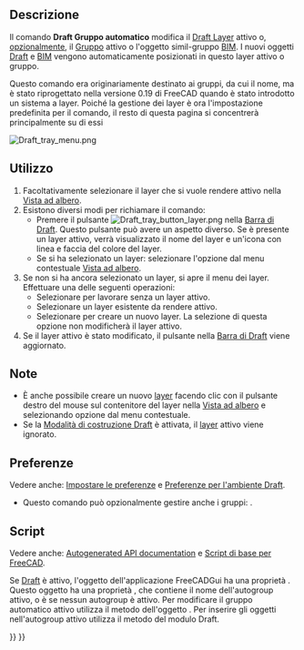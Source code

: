 <languages/>

{{Docnav/it
|[[Draft_ToggleConstructionMode/it|Modalità costruzione]]
|[[Draft_Snap_Lock/it|Blocca aggancio]]
|[[Draft_Workbench/it|Draft]]
|IconL=Draft_ToggleConstructionMode.svg
|IconR=Draft_Snap_Lock.svg
|IconC=Workbench_Draft.svg
}}

{{GuiCommand/it
|Name=Draft AutoGroup
|Name/it=Draft Gruppo automatico
|Empty=1
|Workbenches=[[Draft_Workbench/it|Draft]], [[BIM_Workbench/it|BIM]]
|Version=0.17
|SeeAlso=[[Draft_Layer/it|Draft Livello]], [[Std Group/it|Gruppo]]
}}

<span id="Description"></span>
==Descrizione== 

Il comando '''Draft Gruppo automatico''' modifica il [[Draft_Layer/it|Draft Layer]] attivo o, [[#Preferenze|opzionalmente]], il [[Std_Group/it| Gruppo]] attivo o l'oggetto simil-gruppo [[BIM_Workbench/it|BIM]]. I nuovi oggetti [[Draft_Workbench/it|Draft]] e [[BIM_Workbench/it|BIM]] vengono automaticamente posizionati in questo layer attivo o gruppo.

Questo comando era originariamente destinato ai gruppi, da cui il nome, ma è stato riprogettato nella versione 0.19 di FreeCAD quando è stato introdotto un sistema a layer. Poiché la gestione dei layer è ora l'impostazione predefinita per il comando, il resto di questa pagina si concentrerà principalmente su di essi

[[Image:Draft_tray_menu.png]]
{{Caption|Il menu dei layer della barra di Draft}}

<span id="Usage"></span>
==Utilizzo==

# Facoltativamente selezionare il layer che si vuole rendere attivo nella [[Tree_view/it|Vista ad albero]].
# Esistono diversi modi per richiamare il comando:
#* Premere il pulsante [[Image:Draft_tray_button_layer.png]] nella [[Draft_Tray/it|Barra di Draft]]. Questo pulsante può avere un aspetto diverso. Se è presente un layer attivo, verrà visualizzato il nome del layer e un'icona con linea e faccia del colore del layer.
#* Se si ha selezionato un layer: selezionare l'opzione {{MenuCommand|[[Image:button_right.svg|16px]] Attiva questo layer}} dal menu contestuale [[Tree_view/it|Vista ad albero]].
# Se non si ha ancora selezionato un layer, si apre il menu dei layer. Effettuare una delle seguenti operazioni:
#* Selezionare {{MenuCommand|Nessuno}} per lavorare senza un layer attivo.
#* Selezionare un layer esistente da rendere attivo.
#* Selezionare {{MenuCommand|Aggiungi nuovo layer}} per creare un nuovo layer. La selezione di questa opzione non modificherà il layer attivo.
# Se il layer attivo è stato modificato, il pulsante nella [[Draft_Tray/it|Barra di Draft]] viene aggiornato.

<span id="Notes"></span>
==Note==

* È anche possibile creare un nuovo [[Draft_Layer/it|layer]] facendo clic con il pulsante destro del mouse sul contenitore del layer nella [[Tree_view/it|Vista ad albero]] e selezionando {{MenuCommand|[[Image:Draft_NewLayer.svg|16px]] Aggiungi nuovo layer}} opzione dal menu contestuale.
* Se la [[Draft_ToggleConstructionMode/it|Modalità di costruzione Draft]] è attivata, il [[Draft_Layer/it|layer]] attivo viene ignorato.

<span id="Preferences"></span>
==Preferenze==

Vedere anche: [[Preferences_Editor/it|Impostare le preferenze]] e [[Draft_Preferences/it|Preferenze per l'ambiente Draft]].

* Questo comando può opzionalmente gestire anche i gruppi: {{MenuCommand|Modifica → Preferenze... → Draft → Generale → Includi gruppi nell'elenco dei layer}}.

<span id="Scripting"></span>
== Script == 

Vedere anche: [https://freecad.github.io/SourceDoc/ Autogenerated API documentation] e [[FreeCAD_Scripting_Basics/it|Script di base per FreeCAD]].

Se [[Draft_Workbench/it|Draft]] è attivo, l'oggetto dell'applicazione FreeCADGui ha una proprietà {{incode|draftToolBar}}. Questo oggetto {{incode|draftToolBar}} ha una proprietà {{incode|autogroup}}, che contiene il nome dell'autogroup attivo, o è {{incode|None}} se nessun autogroup è attivo. Per modificare il gruppo automatico attivo utilizza il metodo {{incode|setAutoGroup}} dell'oggetto {{incode|draftToolBar}}. Per inserire gli oggetti nell'autogroup attivo utilizza il metodo {{incode|autogroup}} del modulo Draft.

{{Code|code=
# This code only works if the Draft Workbench is active!

import FreeCAD as App
import FreeCADGui as Gui
import Draft

doc = App.newDocument()

polygon1 = Draft.make_polygon(5, radius=1000)
polygon2 = Draft.make_polygon(3, radius=500)
polygon3 = Draft.make_polygon(6, radius=220)

layer = Draft.make_layer()
Gui.draftToolBar.setAutoGroup(layer.Name)

Draft.autogroup(polygon1)
Draft.autogroup(polygon2)
Draft.autogroup(polygon3)

doc.recompute()
}}


{{Docnav/it
|[[Draft_ToggleConstructionMode/it|Modalità costruzione]]
|[[Draft_Snap_Lock/it|Blocca aggancio]]
|[[Draft_Workbench/it|Draft]]
|IconL=Draft_ToggleConstructionMode.svg
|IconR=Draft_Snap_Lock.svg
|IconC=Workbench_Draft.svg
}}

{{Draft Tools navi{{#translation:}}}}
{{Userdocnavi{{#translation:}}}}